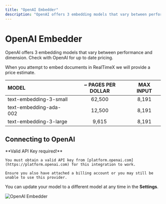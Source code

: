 ```yaml
---
title: "OpenAI Embedder"
description: "OpenAI offers 3 embedding models that vary between performance and dimension.."
---
```



# OpenAI Embedder

OpenAI offers 3 embedding models that vary between performance and dimension. Check with OpenAI for up to date pricing.

When you attempt to embed documents in RealTimeX we will provide a price estimate.

| MODEL                  | ~ PAGES PER DOLLAR | MAX INPUT |
| :--------------------- | :----------------: | :-------: |
| text-embedding-3-small |       62,500       |   8,191   |
| text-embedding-ada-002 |       12,500       |   8,191   |
| text-embedding-3-large |       9,615        |   8,191   |

## Connecting to OpenAI

<Callout type="info" emoji="️💡">
  **Valid API Key required!**

    You must obtain a valid API key from [platform.openai.com](https://platform.openai.com) for this integration to work.

    Ensure you also have attached a billing account or you may still be unable to use this provider.

</Callout>

You can update your model to a different model at any time in the **Settings**.

<Image
  src="/images/realtimex-setup/embedder-configuration/cloud/openai/openai-embedder.png"
  height={1080}
  width={1920}
  quality={100}
  alt="OpenAI Embedder"
/>
